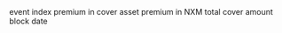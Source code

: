 <ParamField path="cid">

</ParamField>
<ParamField path="contract_address">

</ParamField>
<ParamField path="symbol">

</ParamField>
<ParamField path="evt_index">
event index
</ParamField>
<ParamField path="evt_tx_hash">

</ParamField>
<ParamField path="curr">

</ParamField>
<ParamField path="premium">
premium in cover asset
</ParamField>
<ParamField path="pre_amount">

</ParamField>
<ParamField path="premium_nxm">
premium in NXM
</ParamField>
<ParamField path="pre_nxm_amount">

</ParamField>
<ParamField path="sc_add">

</ParamField>
<ParamField path="sum_assured">
total cover amount
</ParamField>
<ParamField path="block_hash">

</ParamField>
<ParamField path="nonce">

</ParamField>
<ParamField path="gas_limit">

</ParamField>
<ParamField path="gas_price">

</ParamField>
<ParamField path="gas_used">

</ParamField>
<ParamField path="max_fee_per_gas">

</ParamField>
<ParamField path="max_priority_fee_per_gas">

</ParamField>
<ParamField path="priority_fee_per_gas">

</ParamField>
<ParamField path="success">

</ParamField>
<ParamField path="tx_type">

</ParamField>
<ParamField path="tx_value">

</ParamField>
<ParamField path="evt_block_number">

</ParamField>
<ParamField path="evt_block_time">

</ParamField>
<ParamField path="evt_expiry">

</ParamField>
<ParamField path="evt_expiry_date">

</ParamField>
<ParamField path="block_date">
block date
</ParamField>
<ParamField path="token_address">

</ParamField>
